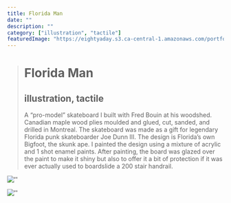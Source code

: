 ```yaml
---
title: Florida Man
date: ""
description: ""
category: ["illustration", "tactile"]
featuredImage: "https://eightyaday.s3.ca-central-1.amazonaws.com/portfolio/florida-man/florida-man-preview.jpg"
---
```


> # Florida Man
>
> ## illustration, tactile
>
> A “pro-model” skateboard I built with Fred Bouin at his woodshed. Canadian maple wood plies moulded and glued, cut, sanded, and drilled in Montreal. The skateboard was made as a gift for legendary Florida punk skateboarder Joe Dunn III. The design is Florida’s own Bigfoot, the skunk ape. I painted the design using a mixture of acrylic and 1 shot enamel paints. After painting, the board was glazed over the paint to make it shiny but also to offer it a bit of protection if it was ever actually used to boardslide a 200 stair handrail.

![''](https://eightyaday.s3.ca-central-1.amazonaws.com/portfolio/florida-man/florida-man-01.jpg)

![''](https://eightyaday.s3.ca-central-1.amazonaws.com/portfolio/florida-man/florida-man-02.jpg)
